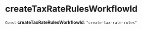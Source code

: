 
# createTaxRateRulesWorkflowId

 `Const` **createTaxRateRulesWorkflowId**: `"create-tax-rate-rules"`
